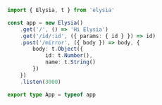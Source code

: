 ```ts twoslash include apps-server-1
import { Elysia, t } from 'elysia'

const app = new Elysia()
    .get('/', () => 'Hi Elysia')
    .get('/id/:id', ({ params: { id } }) => id)
    .post('/mirror', ({ body }) => body, {
        body: t.Object({
            id: t.Number(),
            name: t.String()
        })
    })
    .listen(3000)

export type App = typeof app
```

